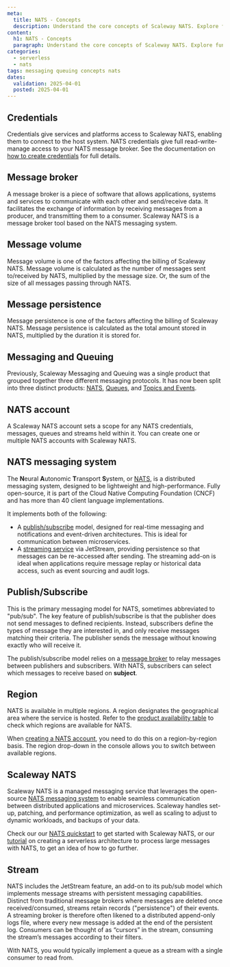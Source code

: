 ```yaml
---
meta:
  title: NATS - Concepts
  description: Understand the core concepts of Scaleway NATS. Explore fundamental principles for efficient message handling and service optimization.
content:
  h1: NATS - Concepts
  paragraph: Understand the core concepts of Scaleway NATS. Explore fundamental principles for efficient message handling and service optimization.
categories:
  - serverless
  - nats
tags: messaging queuing concepts nats
dates:
  validation: 2025-04-01
  posted: 2025-04-01
---
```


## Credentials

Credentials give services and platforms access to Scaleway NATS, enabling them to connect to the host system. NATS credentials give full read-write-manage access to your NATS message broker. See the documentation on [how to create credentials](/nats/how-to/create-credentials/) for full details.

## Message broker

A message broker is a piece of software that allows applications, systems and services to communicate with each other and send/receive data. It facilitates the exchange of information by receiving messages from a producer, and transmitting them to a consumer. Scaleway NATS is a message broker tool based on the NATS messaging system.

## Message volume

Message volume is one of the factors affecting the billing of Scaleway NATS. Message volume is calculated as the number of messages sent to/received by NATS, multiplied by the message size. Or, the sum of the size of all messages passing through NATS.

## Message persistence

Message persistence is one of the factors affecting the billing of Scaleway NATS. Message persistence is calculated as the total amount stored in NATS, multiplied by the duration it is stored for.

## Messaging and Queuing

Previously, Scaleway Messaging and Queuing was a single product that grouped together three different messaging protocols. It has now been split into three distinct products: [NATS](#scaleway-nats), [Queues](/queues/), and [Topics and Events](/topics-and-events/).

## NATS account

A Scaleway NATS account sets a scope for any NATS credentials, messages, queues and streams held within it. You can create one or multiple NATS accounts with Scaleway NATS.

## NATS messaging system

The **N**eural **A**utonomic **T**ransport **S**ystem, or [NATS](https://nats.io/), is a distributed messaging system, designed to be lightweight and high-performance. Fully open-source, it is part of the Cloud Native Computing Foundation (CNCF) and has more than 40 client language implementations. 

It implements both of the following:
- A [publish/subscribe](#publish-subscribe) model, designed for real-time messaging and notifications and event-driven architectures. This is ideal for communication between microservices.
- A [streaming service](#stream) via JetStream, providing persistence so that messages can be re-accessed after sending. The streaming add-on is ideal when applications require message replay or historical data access, such as event sourcing and audit logs.

## Publish/Subscribe

This is the primary messaging model for NATS, sometimes abbreviated to "pub/sub". The key feature of publish/subscribe is that the publisher does not send messages to defined recipients. Instead, subscribers define the types of message they are interested in, and only receive messages matching their criteria. The publisher sends the message without knowing exactly who will receive it. 

The publish/subscribe model relies on a [message broker](#message-broker) to relay messages between publishers and subscribers. With NATS, subscribers can select which messages to receive based on **subject**. 

## Region

NATS is available in multiple regions. A region designates the geographical area where the service is hosted. Refer to the [product availability table](/account/reference-content/products-availability/) to check which regions are available for NATS.

When [creating a NATS account](/nats/how-to/create-account), you need to do this on a region-by-region basis. The region drop-down in the console allows you to switch between available regions.

## Scaleway NATS

Scaleway NATS is a managed messaging service that leverages the open-source [NATS messaging system](#nats-messaging-system) to enable seamless communication between distributed applications and microservices. Scaleway handles set-up, patching, and performance optimization, as well as scaling to adjust to dynamic workloads, and backups of your data.

Check our our [NATS quickstart](/nats/quickstart/) to get started with Scaleway NATS, or our [tutorial](/tutorials/large-messages/) on creating a serverless architecture to process large messages with NATS, to get an idea of how to go further.

## Stream

NATS includes the JetStream feature, an add-on to its pub/sub model which implements message streams with persistent messaging capabilities. Distinct from traditional message brokers where messages are deleted once received/consumed, streams retain records ("persistence") of their events. A streaming broker is therefore often likened to a distributed append-only logs file, where every new message is added at the end of the persistent log. Consumers can be thought of as “cursors” in the stream, consuming the stream’s messages according to their filters. 

With NATS, you would typically implement a queue as a stream with a single consumer to read from.